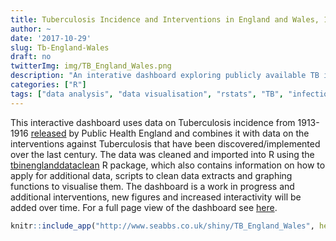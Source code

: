 ```yaml
---
title: Tuberculosis Incidence and Interventions in England and Wales, 1913-2016
author: ~
date: '2017-10-29'
slug: Tb-England-Wales
draft: no 
twitterImg: img/TB_England_Wales.png
description: "An interative dashboard exploring publicly available TB incidence data for England and Wales in the context of interventions"
categories: ["R"]
tags: ["data analysis", "data visualisation", "rstats", "TB", "infectious disease"]
---
```


This interactive dashboard uses data on Tuberculosis incidence from 1913-1916 [released](https://www.gov.uk/government/publications/tuberculosis-tb-annual-notifications-1913-onwards) by Public Health England and combines it with data on the interventions against Tuberculosis that have been discovered/implemented over the last century. The data was cleaned and imported into R using the [tbinenglanddataclean](https://www.samabbott.co.uk/tbinenglanddataclean/) R package, which also contains information on how to apply for additional data, scripts to clean data extracts and graphing functions to visualise them. The dashboard is a work in progress and additional interventions, new figures and increased interactivity will be added over time. For a full page view of the dashboard see [here](http://www.seabbs.co.uk/shiny/TB_England_Wales).

```r
knitr::include_app("http://www.seabbs.co.uk/shiny/TB_England_Wales", height = "2000px")
```